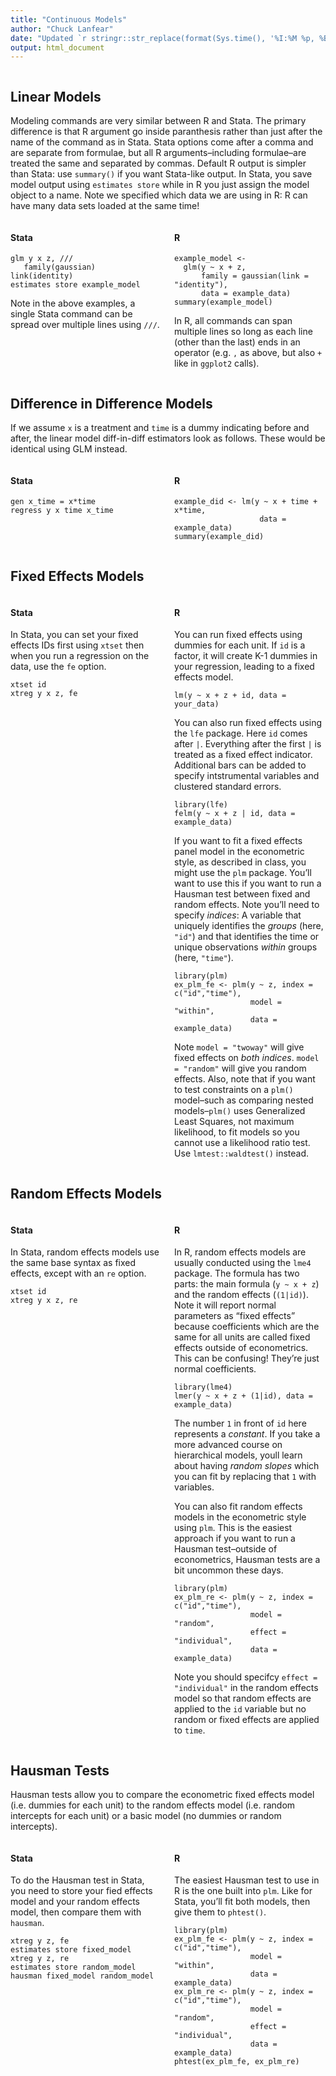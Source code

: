 ```yaml
---
title: "Continuous Models"
author: "Chuck Lanfear"
date: "Updated `r stringr::str_replace(format(Sys.time(), '%I:%M %p, %B %d, %Y'), '^0','')`"
output: html_document
---
```


<style>
.column-left{
  float: left;
  width: 48%;
  text-align: left;
}
.column-right{
  float: right;
  width: 48%;
  text-align: left;
}
.column-center{
  float: right;
  width: 100%;
  text-align: left;
}
</style>

<div class="column-center">
## Linear Models

Modeling commands are very similar between R and Stata. The primary difference is that R argument go inside paranthesis rather than just after the name of the command as in Stata. Stata options come after a comma and are separate from formulae, but all R arguments--including formulae--are treated the same and separated by commas. Default R output is simpler than Stata: use `summary()` if you want Stata-like output. In Stata, you save model output using `estimates store` while in R you just assign the model object to a name. Note we specified which data we are using in R: R can have many data sets loaded at the same time!
</div>

<div class="column-left">
#### Stata

```
glm y x z, ///
   family(gaussian) link(identity)
estimates store example_model
```
Note in the above examples, a single Stata command can be spread over multiple lines using `///`.
</div>

<div class="column-right">
#### R

```
example_model <- 
  glm(y ~ x + z,
      family = gaussian(link = "identity"),
      data = example_data)
summary(example_model)
```
 In R, all commands can span multiple lines so long as each line (other than the last) ends in an operator (e.g. `,` as above, but also `+` like in `ggplot2` calls).
</div>

<div class="column-center">
## Difference in Difference Models
If we assume `x` is a treatment and `time` is a dummy indicating before and after, the linear model diff-in-diff estimators look as follows. These would be identical using GLM instead.
</div>

<div class="column-left">
#### Stata

```
gen x_time = x*time
regress y x time x_time
```
</div>

<div class="column-right">
#### R

```
example_did <- lm(y ~ x + time + x*time,
                   data = example_data)
summary(example_did)
```
</div>

<div class="column-center">
## Fixed Effects Models
</div>

<div class="column-left">
#### Stata

In Stata, you can set your fixed effects IDs first using `xtset` then when you run a regression on the data, use the `fe` option.
```
xtset id
xtreg y x z, fe 
```
</div>

<div class="column-right">
#### R

You can run fixed effects using dummies for each unit. If `id` is a factor, it will create K-1 dummies in your regression, leading to a fixed effects model.

```
lm(y ~ x + z + id, data = your_data)
```

You can also run fixed effects using the `lfe` package. Here `id` comes after `|`. Everything after the first `|` is treated as a fixed effect indicator. Additional bars can be added to specify intstrumental variables and clustered standard errors.

```
library(lfe)
felm(y ~ x + z | id, data = example_data)
```

If you want to fit a fixed effects panel model in the econometric style, as described in class,
you might use the `plm` package. You'll want to use this if you want to run a
Hausman test between fixed and random effects. Note you'll need to specify *indices*:
A variable that uniquely identifies the *groups* (here, `"id"`) and that identifies
the time or unique observations *within* groups (here, `"time"`).

```
library(plm)
ex_plm_fe <- plm(y ~ z, index = c("id","time"), 
                 model = "within",
                 data = example_data)
```

Note `model = "twoway"` will give fixed effects on *both indices*. `model = "random"` will give you random effects. Also, note that if you want to test constraints on a `plm()` model--such as comparing nested models--`plm()` uses Generalized Least Squares, not maximum likelihood, to fit models so you cannot use a likelihood ratio test. Use `lmtest::waldtest()` instead. 
</div>

<div class="column-center">
## Random Effects Models
</div>

<div class="column-left">
#### Stata

In Stata, random effects models use the same base syntax as fixed effects, except with an `re` option.
```
xtset id
xtreg y x z, re 
```
</div>

<div class="column-right">
#### R

In R, random effects models are usually conducted using the `lme4` package. The formula has two parts: the main formula (`y ~ x + z`) and the random effects (`(1|id)`). Note it will report normal parameters as "fixed effects" because coefficients which are the same for all units are called fixed effects outside of econometrics. This can be confusing! They're just normal coefficients.

```
library(lme4)
lmer(y ~ x + z + (1|id), data = example_data)
```

The number `1` in front of `id` here represents a *constant*. If you take a more advanced course on hierarchical models, youll learn about having *random slopes* which you can fit by replacing that `1` with variables.

You can also fit random effects models in the econometric style using `plm`. This is the easiest approach if you want to run a Hausman test--outside of econometrics, Hausman tests are a bit uncommon these days.

```
library(plm)
ex_plm_re <- plm(y ~ z, index = c("id","time"), 
                 model = "random",
                 effect = "individual",
                 data = example_data)
```

Note you should specifcy `effect = "individual"` in the random effects model so that random effects are applied to the `id` variable but no random or fixed effects are applied to `time`.
</div>

<div class="column-center">
## Hausman Tests

Hausman tests allow you to compare the econometric fixed effects model (i.e. dummies for each unit) to the random effects model (i.e. random intercepts for each unit) or a basic model (no dummies or random intercepts).
</div>

<div class="column-left">
#### Stata

To do the Hausman test in Stata, you need to store your fied effects model and your random effects model, then compare them with `hausman`.

```
xtreg y z, fe
estimates store fixed_model
xtreg y z, re
estimates store random_model
hausman fixed_model random_model
```
</div>

<div class="column-right">
#### R 

The easiest Hausman test to use in R is the one built into `plm`. Like for Stata, you'll fit both models, then give them to `phtest()`.

```
library(plm)
ex_plm_fe <- plm(y ~ z, index = c("id","time"), 
                 model = "within",
                 data = example_data)
ex_plm_re <- plm(y ~ z, index = c("id","time"), 
                 model = "random",
                 effect = "individual",
                 data = example_data)
phtest(ex_plm_fe, ex_plm_re)
```
</div>
